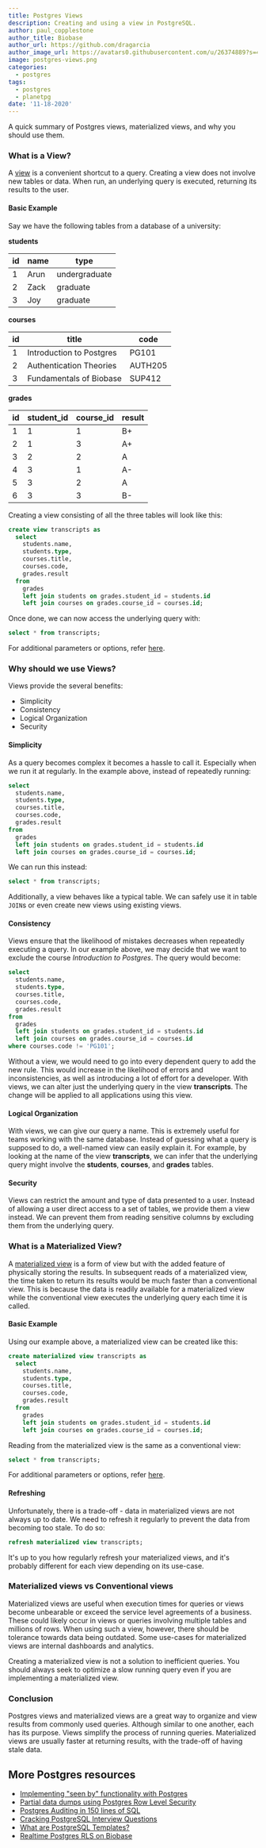 ```yaml
---
title: Postgres Views
description: Creating and using a view in PostgreSQL.
author: paul_copplestone
author_title: Biobase
author_url: https://github.com/dragarcia
author_image_url: https://avatars0.githubusercontent.com/u/26374889?s=400&u=f5e35e9b47a50fa2b4d8c4bb96babd921071bcf1&v=4
image: postgres-views.png
categories:
  - postgres
tags:
  - postgres
  - planetpg
date: '11-18-2020'
---
```


A quick summary of Postgres views, materialized views, and why you should use them.

### What is a View?

A [view](https://www.postgresql.org/docs/12/sql-createview.html) is a convenient shortcut to a query. Creating a view does not involve new tables or data. When run, an underlying query is executed, returning its results to the user.

#### Basic Example

Say we have the following tables from a database of a university:

**students**

| id  | name | type          |
| --- | ---- | ------------- |
| 1   | Arun | undergraduate |
| 2   | Zack | graduate      |
| 3   | Joy  | graduate      |

**courses**

| id  | title                    | code    |
| --- | ------------------------ | ------- |
| 1   | Introduction to Postgres | PG101   |
| 2   | Authentication Theories  | AUTH205 |
| 3   | Fundamentals of Biobase | SUP412  |

**grades**

| id  | student_id | course_id | result |
| --- | ---------- | --------- | ------ |
| 1   | 1          | 1         | B+     |
| 2   | 1          | 3         | A+     |
| 3   | 2          | 2         | A      |
| 4   | 3          | 1         | A-     |
| 5   | 3          | 2         | A      |
| 6   | 3          | 3         | B-     |

Creating a view consisting of all the three tables will look like this:

```sql
create view transcripts as
  select
    students.name,
    students.type,
    courses.title,
    courses.code,
    grades.result
  from
    grades
    left join students on grades.student_id = students.id
    left join courses on grades.course_id = courses.id;
```

Once done, we can now access the underlying query with:

```sql
select * from transcripts;
```

For additional parameters or options, refer [here](https://www.postgresql.org/docs/12/sql-createview.html#:~:text=parameters).

### Why should we use Views?

Views provide the several benefits:

- Simplicity
- Consistency
- Logical Organization
- Security

#### Simplicity

As a query becomes complex it becomes a hassle to call it. Especially when we run it at regularly. In the example above, instead of repeatedly running:

```sql
select
  students.name,
  students.type,
  courses.title,
  courses.code,
  grades.result
from
  grades
  left join students on grades.student_id = students.id
  left join courses on grades.course_id = courses.id;
```

We can run this instead:

```sql
select * from transcripts;
```

Additionally, a view behaves like a typical table. We can safely use it in table `JOIN`s or even create new views using existing views.

#### Consistency

Views ensure that the likelihood of mistakes decreases when repeatedly executing a query. In our example above, we may decide that we want to exclude the course _Introduction to Postgres_. The query would become:

```sql
select
  students.name,
  students.type,
  courses.title,
  courses.code,
  grades.result
from
  grades
  left join students on grades.student_id = students.id
  left join courses on grades.course_id = courses.id
where courses.code != 'PG101';
```

Without a view, we would need to go into every dependent query to add the new rule. This would increase in the likelihood of errors and inconsistencies, as well as introducing a lot of effort for a developer. With views, we can alter just the underlying query in the view **transcripts**. The change will be applied to all applications using this view.

#### Logical Organization

With views, we can give our query a name. This is extremely useful for teams working with the same database. Instead of guessing what a query is supposed to do, a well-named view can easily explain it. For example, by looking at the name of the view **transcripts**, we can infer that the underlying query might involve the **students**, **courses**, and **grades** tables.

#### Security

Views can restrict the amount and type of data presented to a user. Instead of allowing a user direct access to a set of tables, we provide them a view instead. We can prevent them from reading sensitive columns by excluding them from the underlying query.

### What is a Materialized View?

A [materialized view](https://www.postgresql.org/docs/12/rules-materializedviews.html) is a form of view but with the added feature of physically storing the results. In subsequent reads of a materialized view, the time taken to return its results would be much faster than a conventional view. This is because the data is readily available for a materialized view while the conventional view executes the underlying query each time it is called.

#### Basic Example

Using our example above, a materialized view can be created like this:

```sql
create materialized view transcripts as
  select
    students.name,
    students.type,
    courses.title,
    courses.code,
    grades.result
  from
    grades
    left join students on grades.student_id = students.id
    left join courses on grades.course_id = courses.id;
```

Reading from the materialized view is the same as a conventional view:

```sql
select * from transcripts;
```

For additional parameters or options, refer [here](https://www.postgresql.org/docs/12/sql-creatematerializedview.html#:~:text=parameters).

#### Refreshing

Unfortunately, there is a trade-off - data in materialized views are not always up to date. We need to refresh it regularly to prevent the data from becoming too stale. To do so:

```sql
refresh materialized view transcripts;
```

It's up to you how regularly refresh your materialized views, and it's probably different for each view depending on its use-case.

### Materialized views vs Conventional views

Materialized views are useful when execution times for queries or views become unbearable or exceed the service level agreements of a business. These could likely occur in views or queries involving multiple tables and millions of rows. When using such a view, however, there should be tolerance towards data being outdated. Some use-cases for materialized views are internal dashboards and analytics.

Creating a materialized view is not a solution to inefficient queries. You should always seek to optimize a slow running query even if you are implementing a materialized view.

### Conclusion

Postgres views and materialized views are a great way to organize and view results from commonly used queries. Although similar to one another, each has its purpose. Views simplify the process of running queries. Materialized views are usually faster at returning results, with the trade-off of having stale data.

## More Postgres resources

- [Implementing "seen by" functionality with Postgres](https://biobase.com/blog/seen-by-in-postgresql)
- [Partial data dumps using Postgres Row Level Security](https://biobase.com/blog/partial-postgresql-data-dumps-with-rls)
- [Postgres Auditing in 150 lines of SQL](https://biobase.com/blog/audit)
- [Cracking PostgreSQL Interview Questions](https://biobase.com/blog/cracking-postgres-interview)
- [What are PostgreSQL Templates?](https://biobase.com/blog/postgresql-templates)
- [Realtime Postgres RLS on Biobase](https://biobase.com/blog/realtime-row-level-security-in-postgresql)
